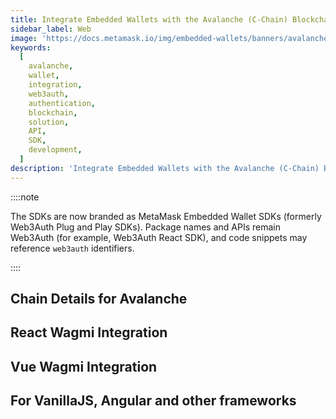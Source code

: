 ```yaml
---
title: Integrate Embedded Wallets with the Avalanche (C-Chain) Blockchain in JavaScript
sidebar_label: Web
image: 'https://docs.metamask.io/img/embedded-wallets/banners/avalanche.png'
keywords:
  [
    avalanche,
    wallet,
    integration,
    web3auth,
    authentication,
    blockchain,
    solution,
    API,
    SDK,
    development,
  ]
description: 'Integrate Embedded Wallets with the Avalanche (C-Chain) Blockchain in JavaScript | Embedded Wallets'
---
```



<SEO
  title="Integrate Embedded Wallets with the Avalanche (C-Chain) Blockchain in JavaScript"
  description="Integrate Embedded Wallets with the Avalanche (C-Chain) Blockchain in JavaScript | Embedded Wallets"
  image="https://docs.metamask.io/img/embedded-wallets/banners/avalanche.png"
  slug="/embedded-wallets/connect-blockchain/evm/avalanche/web"
/>

::::note

The SDKs are now branded as MetaMask Embedded Wallet SDKs (formerly Web3Auth Plug and Play SDKs). Package names and APIs remain Web3Auth (for example, Web3Auth React SDK), and code snippets may reference `web3auth` identifiers.

::::

## Chain Details for Avalanche

<ChainDetailsAvalanche />

## React Wagmi Integration

<ReactWagmiIntegration />

## Vue Wagmi Integration

<VueWagmiIntegration />

## For VanillaJS, Angular and other frameworks

<JsBlockchainMethods />
